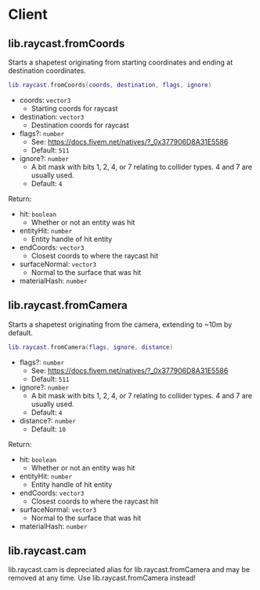 
# Client

## lib.raycast.fromCoords

Starts a shapetest originating from starting coordinates and ending at destination coordinates.

```lua
lib.raycast.fromCoords(coords, destination, flags, ignore)
```

- coords: `vector3`
  - Starting coords for raycast
- destination: `vector3`
  - Destination coords for raycast
- flags?: `number`
  - See: https://docs.fivem.net/natives/?_0x377906D8A31E5586
  - Default: `511`
- ignore?: `number`
  - A bit mask with bits 1, 2, 4, or 7 relating to collider types. 4 and 7 are usually used.
  - Default: `4`

Return:

- hit: `boolean`
  - Whether or not an entity was hit
- entityHit: `number`
  - Entity handle of hit entity
- endCoords: `vector3`
  - Closest coords to where the raycast hit
- surfaceNormal: `vector3`
  - Normal to the surface that was hit
- materialHash: `number`

## lib.raycast.fromCamera

Starts a shapetest originating from the camera, extending to ~10m by default.

```lua
lib.raycast.fromCamera(flags, ignore, distance)
```

- flags?: `number`
  - See: https://docs.fivem.net/natives/?_0x377906D8A31E5586
  - Default: `511`
- ignore?: `number`
  - A bit mask with bits 1, 2, 4, or 7 relating to collider types. 4 and 7 are usually used.
  - Default: `4`
- distance?: `number`
  - Default: `10`

Return:

- hit: `boolean`
  - Whether or not an entity was hit
- entityHit: `number`
  - Entity handle of hit entity
- endCoords: `vector3`
  - Closest coords to where the raycast hit
- surfaceNormal: `vector3`
  - Normal to the surface that was hit
- materialHash: `number`

## lib.raycast.cam

<Callout type="warning">lib.raycast.cam is depreciated alias for lib.raycast.fromCamera and may be removed at any time. Use lib.raycast.fromCamera instead!</Callout>
